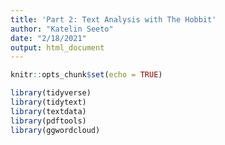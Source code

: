 ```yaml
---
title: 'Part 2: Text Analysis with The Hobbit'
author: "Katelin Seeto"
date: "2/18/2021"
output: html_document
---
```


```r
knitr::opts_chunk$set(echo = TRUE)

library(tidyverse)
library(tidytext)
library(textdata)
library(pdftools)
library(ggwordcloud)
```

